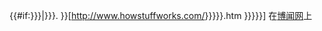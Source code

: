 {{#if:{{{3|{{{author|}}}}}}|{{{3|{{{author|}}}}}}.&nbsp;}}[http://www.howstuffworks.com/{{{1|{{{page|{{PAGENAME}}}}}}}}.htm {{{2|{{{name|{{PAGENAME}}}}}}}}] 在[[博闻网]]上<noinclude>{{template doc}}</noinclude>